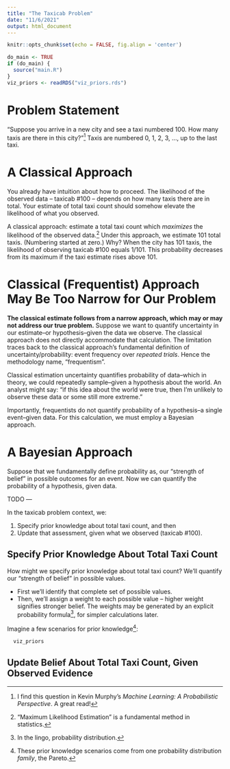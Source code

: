 ```yaml
---
title: "The Taxicab Problem"
date: "11/6/2021"
output: html_document
---
```


```r
knitr::opts_chunk$set(echo = FALSE, fig.align = 'center')

do_main <- TRUE
if (do_main) {
  source("main.R")
}
viz_priors <- readRDS("viz_priors.rds")
```

# Problem Statement

"Suppose you arrive in a new city and see a taxi numbered 100. How many taxis are there in this city?"^[I find this question in Kevin Murphy's _Machine Learning: A Probabilistic Perspective_. A great read!] Taxis are numbered 0, 1, 2, 3, ..., up to the last taxi.


# A Classical Approach

You already have intuition about how to proceed. The likelihood of the observed data -- taxicab #100 -- depends on how many taxis there are in total. Your estimate of total taxi count should somehow elevate the likelihood of what you observed.

A classical approach: estimate a total taxi count which _maximizes_ the likelihood of the observed data.^["Maximum Likelihood Estimation" is a fundamental method in statistics.] Under this approach, we estimate 101 total taxis. (Numbering started at zero.) Why? When the city has 101 taxis, the likelihood of observing taxicab #100 equals 1/101. This probability decreases from its maximum if the taxi estimate rises above 101.


# Classical (Frequentist) Approach May Be Too Narrow for Our Problem

**The classical estimate follows from a narrow approach, which may or may not address our true problem.** Suppose we want to quantify uncertainty in our estimate--or hypothesis--given the data we observe. The classical approach does not directly accommodate that calculation. The limitation traces back to the classical approach's fundamental definition of uncertainty/probability: event frequency over _repeated trials_. Hence the methodology name, "frequentism". 

Classical estimation uncertainty quantifies probability of data--which in theory, we could repeatedly sample--given a hypothesis about the world. An analyst might say: "if this idea about the world were true, then I'm unlikely to observe these data or some still more extreme." 

Importantly, frequentists do not quantify probability of a hypothesis--a single event--given data. For this calculation, we must employ a Bayesian approach.


# A Bayesian Approach

Suppose that we fundamentally define probability as, 
our "strength of belief" in possible outcomes for an event.
Now we can quantify the probability of a hypothesis, given data.

TODO ---

In the taxicab problem context, we:

1. Specify prior knowledge about total taxi count, and then 
2. Update that assessment, given what we observed (taxicab #100).

## Specify Prior Knowledge About Total Taxi Count

How might we specify prior knowledge about total taxi count? We'll quantify our "strength of belief" in possible values. 

- First we'll identify that complete set of possible values. 
- Then, we'll assign a weight to each possible value -- higher weight signifies stronger belief. The weights may be generated by an explicit probability formula^[In the lingo, probability distribution.], for simpler calculations later. 

Imagine a few scenarios for prior knowledge^[These prior knowledge scenarios come from one probability distribution _family_, the Pareto.]:

```r
  viz_priors
```


## Update Belief About Total Taxi Count, Given Observed Evidence




